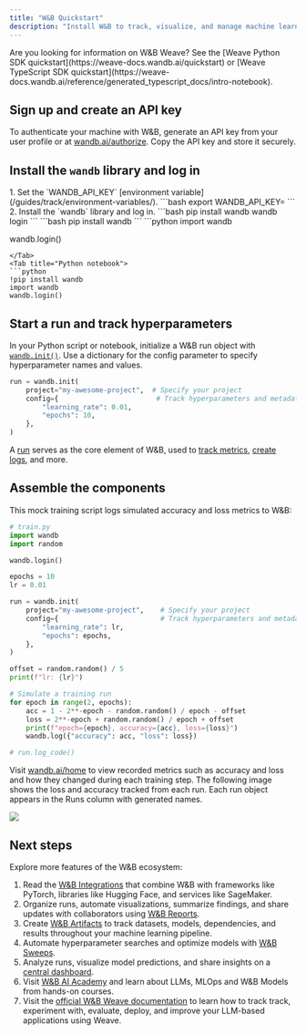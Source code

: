 ```yaml
---
title: "W&B Quickstart"
description: "Install W&B to track, visualize, and manage machine learning experiments of any size."
---
```


<Info>
Are you looking for information on W&B Weave? See the [Weave Python SDK quickstart](https://weave-docs.wandb.ai/quickstart) or [Weave TypeScript SDK quickstart](https://weave-docs.wandb.ai/reference/generated_typescript_docs/intro-notebook).
</Info>

## Sign up and create an API key

To authenticate your machine with W&B, generate an API key from your user profile or at [wandb.ai/authorize](https://wandb.ai/authorize). Copy the API key and store it securely.

## Install the `wandb` library and log in

<Tabs>
<Tab title="Command Line">
1. Set the `WANDB_API_KEY` [environment variable](/guides/track/environment-variables/).
    ```bash
    export WANDB_API_KEY=<your_api_key>
    ```
2. Install the `wandb` library and log in.
    ```bash
    pip install wandb
    wandb login
    ```
</Tab>
<Tab title="Python">
```bash
pip install wandb
```
```python
import wandb

wandb.login()
```
</Tab>
<Tab title="Python notebook">
```python
!pip install wandb
import wandb
wandb.login()
```
</Tab>
</Tabs>

## Start a run and track hyperparameters

In your Python script or notebook, initialize a W&B run object with [`wandb.init()`](/ref/python/run/). Use a dictionary for the config parameter to specify hyperparameter names and values.

```python
run = wandb.init(
    project="my-awesome-project",  # Specify your project
    config={                        # Track hyperparameters and metadata
        "learning_rate": 0.01,
        "epochs": 10,
    },
)
```

A [run](/guides/runs/) serves as the core element of W&B, used to [track metrics](/guides/track/), [create logs](/guides/track/log/), and more.

## Assemble the components

This mock training script logs simulated accuracy and loss metrics to W&B:

```python
# train.py
import wandb
import random

wandb.login()

epochs = 10
lr = 0.01

run = wandb.init(
    project="my-awesome-project",    # Specify your project
    config={                         # Track hyperparameters and metadata
        "learning_rate": lr,
        "epochs": epochs,
    },
)

offset = random.random() / 5
print(f"lr: {lr}")

# Simulate a training run
for epoch in range(2, epochs):
    acc = 1 - 2**-epoch - random.random() / epoch - offset
    loss = 2**-epoch + random.random() / epoch + offset
    print(f"epoch={epoch}, accuracy={acc}, loss={loss}")
    wandb.log({"accuracy": acc, "loss": loss})

# run.log_code()
```

Visit [wandb.ai/home](https://wandb.ai/home) to view recorded metrics such as accuracy and loss and how they changed during each training step. The following image shows the loss and accuracy tracked from each run. Each run object appears in the Runs column with generated names.

<Frame>
<img src="/images/quickstart/quickstart_image.png"/>
</Frame>

## Next steps

Explore more features of the W&B ecosystem:

1. Read the [W\&B Integrations](/guides/integrations/) that combine W&B with frameworks like PyTorch, libraries like Hugging Face, and services like SageMaker.
2. Organize runs, automate visualizations, summarize findings, and share updates with collaborators using [W\&B Reports](/guides/reports/).
3. Create [W\&B Artifacts](/guides/artifacts/) to track datasets, models, dependencies, and results throughout your machine learning pipeline.
4. Automate hyperparameter searches and optimize models with [W\&B Sweeps](/guides/sweeps/).
5. Analyze runs, visualize model predictions, and share insights on a [central dashboard](/guides/models/tables/).
6. Visit [W\&B AI Academy](https://wandb.ai/site/courses/) and learn about LLMs, MLOps and W\&B Models from hands-on courses.
7. Visit the [official W&B Weave documentation](https://weave-docs.wandb.ai/) to learn how to track track, experiment with, evaluate, deploy, and improve your LLM-based applications using Weave.